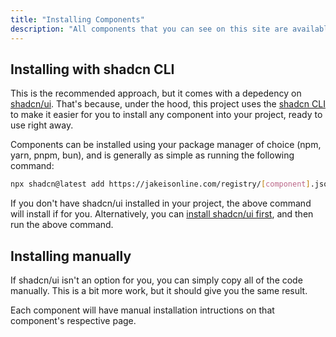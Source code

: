```yaml
---
title: "Installing Components"
description: "All components that you can see on this site are available for you to install, for free, via the shadcn CLI, or by manually copying & pasting."
---
```


## Installing with shadcn CLI

This is the recommended approach, but it comes with a depedency on [shadcn/ui](https://ui.shadcn.com/). That's because, under the hood, this project uses the [shadcn CLI](https://ui.shadcn.com/docs/cli) to make it easier for you to install any component into your project, ready to use right away.

Components can be installed using your package manager of choice (npm, yarn, pnpm, bun), and is generally as simple as running the following command:

```bash
npx shadcn@latest add https://jakeisonline.com/registry/[component].json
```

If you don't have shadcn/ui installed in your project, the above command will install if for you. Alternatively, you can [install shadcn/ui first](https://ui.shadcn.com/docs/installation), and then run the above command.

## Installing manually

If shadcn/ui isn't an option for you, you can simply copy all of the code manually. This is a bit more work, but it should give you the same result.

Each component will have manual installation intructions on that component's respective page.
